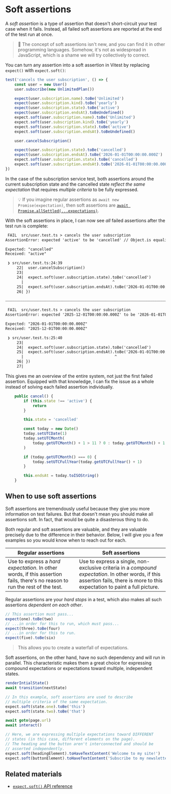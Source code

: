 # Soft assertions

<EpicVideo url="https://www.epicweb.dev/workshops/advanced-vitest-patterns/assertions/03-05-problem/solution" />

A _soft assertion_ is a type of assertion that doesn't short-circuit your test case when it fails. Instead, all failed soft assertions are reported at the end of the test run at once.

> 🦉 The concept of soft assertions isn't new, and you can find it in other programming languages. Somehow, it's not as widespread in JavaScript, which is a shame we will try collectively to correct.

You can turn any assertion into a soft assertion in Vitest by replacing `expect()` with `expect.soft()`:

```ts filename=src/user.test.ts remove=5-8,16-17 add=9-12,18-19
test('cancels the user subscription', () => {
	const user = new User()
	user.subscribe(new UnlimitedPlan())

	expect(user.subscription.name).toBe('Unlimited')
	expect(user.subscription.kind).toBe('yearly')
	expect(user.subscription.state).toBe('active')
	expect(user.subscription.endsAt).toBeUndefined()
	expect.soft(user.subscription.name).toBe('Unlimited')
	expect.soft(user.subscription.kind).toBe('yearly')
	expect.soft(user.subscription.state).toBe('active')
	expect.soft(user.subscription.endsAt).toBeUndefined()

	user.cancelSubscription()

	expect(user.subscription.state).toBe('cancelled')
	expect(user.subscription.endsAt).toBe('2026-01-01T00:00:00.000Z')
	expect.soft(user.subscription.state).toBe('cancelled')
	expect.soft(user.subscription.endsAt).toBe('2026-01-01T00:00:00.000Z')
})
```

In the case of the subscription service test, both assertions around the current subscription state and the cancelled state _reflect the same expectation_ that requires _multiple criteria_ to be fully expressed.

> 💡 If you imagine regular assertions as `await new Promise(expectation)`, then soft assertions are [`await Promise.allSettled(...expectations)`](https://developer.mozilla.org/en-US/docs/Web/JavaScript/Reference/Global_Objects/Promise/allSettled).

With the soft assertions in place, I can now see _all_ failed assertions after the test run is complete:

```txt nocopy highlight=4-13,20-29
 FAIL  src/user.test.ts > cancels the user subscription
AssertionError: expected 'active' to be 'cancelled' // Object.is equality

Expected: "cancelled"
Received: "active"

 ❯ src/user.test.ts:24:39
     22|  user.cancelSubscription()
     23|
     24|  expect.soft(user.subscription.state).toBe('cancelled')
       |                                       ^
     25|  expect.soft(user.subscription.endsAt).toBe('2026-01-01T00:00:00.000Z')
     26| })

⎯⎯⎯⎯⎯⎯⎯⎯⎯⎯⎯⎯⎯⎯⎯⎯⎯⎯⎯⎯⎯⎯⎯⎯⎯⎯⎯⎯⎯⎯⎯⎯⎯⎯⎯⎯⎯⎯⎯⎯⎯⎯⎯⎯⎯⎯⎯⎯⎯⎯⎯⎯⎯⎯⎯⎯⎯⎯⎯⎯⎯⎯⎯⎯⎯⎯⎯⎯⎯⎯⎯⎯⎯⎯⎯⎯⎯⎯⎯⎯⎯⎯⎯⎯⎯⎯⎯⎯⎯⎯⎯⎯⎯⎯⎯⎯⎯⎯⎯⎯⎯⎯⎯⎯⎯⎯⎯⎯⎯⎯[1/2]⎯

 FAIL  src/user.test.ts > cancels the user subscription
AssertionError: expected '2025-12-01T00:00:00.000Z' to be '2026-01-01T00:00:00.000Z' // Object.is equality

Expected: "2026-01-01T00:00:00.000Z"
Received: "2025-12-01T00:00:00.000Z"

 ❯ src/user.test.ts:25:40
     23|
     24|  expect.soft(user.subscription.state).toBe('cancelled')
     25|  expect.soft(user.subscription.endsAt).toBe('2026-01-01T00:00:00.000Z')
       |                                        ^
     26| })
     27|
```

This gives me an overview of the entire system, not just the first failed assertion. Equipped with that knowledge, I can fix the issue as a whole instead of solving each failed assertion individually.

```ts filename=src/plans.ts add=6,10-12
	public cancel() {
		if (this.state !== 'active') {
			return
		}

		this.state = 'cancelled'

		const today = new Date()
		today.setUTCDate(1)
		today.setUTCMonth(
			today.getUTCMonth() + 1 > 11 ? 0 : today.getUTCMonth() + 1,
		)

		if (today.getUTCMonth() === 0) {
			today.setUTCFullYear(today.getUTCFullYear() + 1)
		}

		this.endsAt = today.toISOString()
	}
```

## When to use soft assertions

Soft assertions are tremendously useful because they give you more information on test failures. But that doesn't mean you should make all assertions soft. In fact, that would be quite a disasterous thing to do.

Both regular and soft assertions are valuable, and they are valuable precisely due to the difference in their behavior. Below, I will give you a few examples so you would know when to reach out for each.

| Regular assertions                                                                                                           | Soft assertions                                                                                                                                                                  |
| ---------------------------------------------------------------------------------------------------------------------------- | -------------------------------------------------------------------------------------------------------------------------------------------------------------------------------- |
| Use to express a _hard expectation_. In other words, if this assertion fails, there's no reason to run the rest of the test. | Use to express a single, non-exclusive criteria in a _compound expectation_. In other words, if this assertion fails, there is more to this expectation to paint a full picture. |

Regular assertions are your _hard stops_ in a test, which also makes all such assertions _dependent on each other_.

```ts nonumber nocopy
// This assertion must pass...
expect(one).toBe(two)
// ...in order for this to run, which must pass...
expect(three).toBe(four)
// ...in order for this to run.
expect(five).toBe(six)
```

> This allows you to create a waterfall of expectations.

Soft assertions, on the other hand, have no such dependency and will run in parallel. This characteristic makes them a great choice for expressing compound expectations or expectations toward multiple, independent states.

```ts nonumber nocopy
renderIntialState()
await transition(nextState)

// In this example, soft assertions are used to describe
// multiple criteria of the same expectation.
expect.soft(state.one).toBe('this')
expect.soft(state.two).toBe('that')
```

```ts nonumber nocopy
await goto(page.url)
await interact()

// Here, we are expressing multiple expectations toward DIFFERENT
// states (in this case, different elements on the page).
// The heading and the button aren't interconnected and should be
// asserted independently.
expect.soft(headingElement).toHaveTextContent('Welcome to my site!')
expect.soft(buttonElement).toHaveTextContent('Subscribe to my newsletter')
```

## Related materials

- [`expect.soft()` API reference](https://vitest.dev/api/expect.html#soft)
